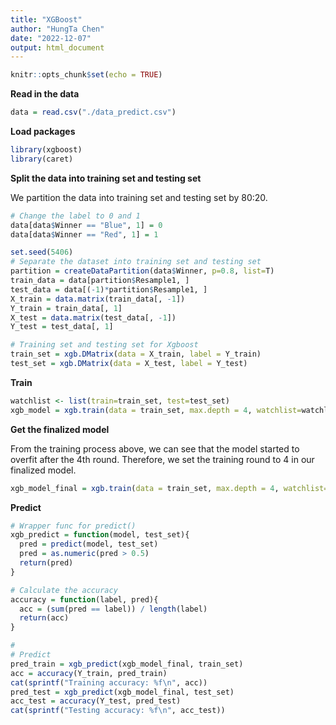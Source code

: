 ```yaml
---
title: "XGBoost"
author: "HungTa Chen"
date: "2022-12-07"
output: html_document
---
```


```r
knitr::opts_chunk$set(echo = TRUE)
```

**Read in the data**

```r
data = read.csv("./data_predict.csv")
```

**Load packages**

```r
library(xgboost)
library(caret)
```

**Split the data into training set and testing set**

We partition the data into training set and testing set by 80:20.

```r
# Change the label to 0 and 1
data[data$Winner == "Blue", 1] = 0
data[data$Winner == "Red", 1] = 1

set.seed(5406)
# Separate the dataset into training set and testing set
partition = createDataPartition(data$Winner, p=0.8, list=T)
train_data = data[partition$Resample1, ]
test_data = data[(-1)*partition$Resample1, ]
X_train = data.matrix(train_data[, -1])
Y_train = train_data[, 1]
X_test = data.matrix(test_data[, -1])
Y_test = test_data[, 1]

# Training set and testing set for Xgboost
train_set = xgb.DMatrix(data = X_train, label = Y_train)
test_set = xgb.DMatrix(data = X_test, label = Y_test)
```

**Train**

```r
watchlist <- list(train=train_set, test=test_set)
xgb_model = xgb.train(data = train_set, max.depth = 4, watchlist=watchlist, nrounds = 100)
```

**Get the finalized model**

From the training process above, we can see that the model started to overfit after the 4th round. Therefore, we set the training round to 4 in our finalized model.

```r
xgb_model_final = xgb.train(data = train_set, max.depth = 4, watchlist=watchlist, nrounds = 16)
```

**Predict**

```r
# Wrapper func for predict()
xgb_predict = function(model, test_set){
  pred = predict(model, test_set)
  pred = as.numeric(pred > 0.5)
  return(pred)
}

# Calculate the accuracy
accuracy = function(label, pred){
  acc = (sum(pred == label)) / length(label)
  return(acc)
}
```

```r
#
# Predict
pred_train = xgb_predict(xgb_model_final, train_set)
acc = accuracy(Y_train, pred_train)
cat(sprintf("Training accuracy: %f\n", acc))
pred_test = xgb_predict(xgb_model_final, test_set)
acc_test = accuracy(Y_test, pred_test)
cat(sprintf("Testing accuracy: %f\n", acc_test))
```

